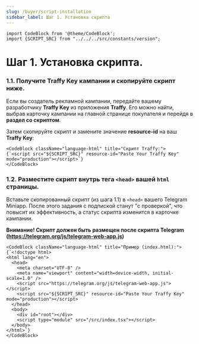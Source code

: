 ```yaml
---
slug: /buyer/script-installation
sidebar_label: Шаг 1. Установка скрипта
---
```


```mdx-code-block
import CodeBlock from '@theme/CodeBlock';
import {SCRIPT_SRC} from "../../../src/constants/version";
```

# Шаг 1. Установка скрипта.

### 1.1. Получите Traffy Key кампании и скопируйте скрипт ниже.

Если вы создатель рекламной кампании, передайте вашему разработчику **Traffy Key** из приложения **Traffy**. Его можно найти, выбрав карточку кампании на главной странице покупателя и перейдя в **раздел со скриптом**.

Затем скопируйте скрипт и замените значение **resource-id** на ваш **Traffy Key**:

```mdx-code-block
<CodeBlock className="language-html" title="Скрипт Traffy:">
{`<script src="${SCRIPT_SRC}" resource-id="Paste Your Traffy Key" mode="production"></script>`}
</CodeBlock>
```

### 1.2. Разместите скрипт внутрь тега ```<head>``` вашей ```html``` страницы.

Вставьте скопированный скрипт (из шага 1.1) в `<head>` вашего Telegram Miniapp. После этого задания с подпиской станут "с проверкой", что повысит их эффективность, а статус скрипта изменится в карточке кампании.

**Внимание! Скрипт должен быть размещен после скрипта Telegram (https://telegram.org/js/telegram-web-app.js)**

```mdx-code-block
<CodeBlock className="language-html" title="Пример (index.html):">
{`<!doctype html>
<html lang="en">
  <head>
    <meta charset="UTF-8" />
    <meta name="viewport" content="width=device-width, initial-scale=1.0" />
    <script src="https://telegram.org/js/telegram-web-app.js"></script>
    <script src="${SCRIPT_SRC}" resource-id="Paste Your Traffy Key" mode="production"></script>
  </head>
  <body>
    <div id="root"></div>
    <script type="module" src="/src/index.tsx"></script>
  </body>
</html>`}
</CodeBlock>
```
